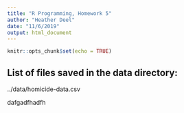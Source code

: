 ```yaml
---
title: "R Programming, Homework 5"
author: "Heather Deel"
date: "11/6/2019"
output: html_document
---
```


```r
knitr::opts_chunk$set(echo = TRUE)
```

## List of files saved in the data directory:
../data/homicide-data.csv

dafgadfhadfh